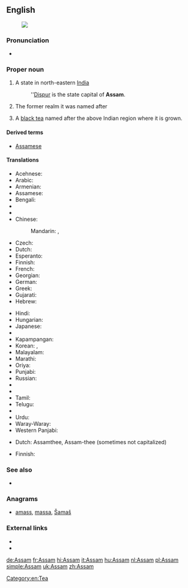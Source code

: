 ==English==
[[Image:Assam in India (disputed hatched).svg|thumb|]]

===Pronunciation===
* {{IPA|/əˈsɒm/|lang=en}}

===Proper noun===
{{en-proper noun}}
# A state in north-eastern [[India]]
#: ''[[Dispur]] is the state capital of '''Assam'''.
# {{history}} The former realm it was named after
# A [[black tea]] named after the above Indian region where it is grown.

====Derived terms====
* [[Assamese]]

====Translations====
{{trans-top|Assam, India}}
* Acehnese: {{tø|ace|Assam}}
* Arabic: {{t-|ar|أسام|m|tr='asām}}
* Armenian: {{t-|hy|Ասսամ|tr=Assam}}
* Assamese: {{t-|as|অসম|tr=ôxôm|sc=Beng}}
* Bengali: {{t-|bn|আসাম|tr=Asam|sc=Beng}}
* {{trreq|bg}}
* {{trreq|hne}}
* Chinese:
*: Mandarin: {{t|cmn|阿薩密邦|sc=Hani}},  {{t|cmn|阿萨密邦|tr=Āsàmì-bāng|sc=Hani}}
* Czech: {{t-|cs|Ásám|m}}
* Dutch: {{t+|nl|Assam|n}}
* Esperanto: {{t|eo|Asamo}}
* Finnish: {{t|fi|Assam}}
* French: {{t+|fr|Assam|n}}
* Georgian: {{t|ka|ასამი|sc=Geor}}
* German: {{t+|de|Assam|n}}
* Greek: {{t|el|Ασσάμ|f|tr=Assám}}
* Gujarati: {{t-|gu|આસામ|tr=āsāma|sc=Gujr}}
* Hebrew: {{t-|he|אסאם|tr=}}
{{trans-mid}}
* Hindi: {{t-|hi|आसाम|tr=āsām}}
* Hungarian: {{t|hu|Asszám}}
* Japanese: {{t-|ja|アッサム州|tr=Assamu-shū}}
* {{trreq|Kannada}}
* Kapampangan: {{tø|pam|Assam}}
* Korean: {{t-|ko|아삼 주|tr=Asam ju|sc=Hang}},  {{t-|ko|아삼|tr=Asam|sc=Hang}}
* Malayalam: {{t|ml|ആസാം|tr=āsām|sc=Mlym}}
* Marathi: {{t-|mr|आसाम|tr=āsāma|sc=Deva}}
* Oriya: {{t-|or|ଆସାମ|tr=āsāma|sc=Orya}}
* Punjabi: {{t|pa|ਅਸਾਮ|sc=Guru}}
* Russian: {{t-|ru|Ассам|m|tr=Assám}}
* {{trreq|sat}}
* {{trreq|sip}}
* Tamil: {{t|ta|அசாம்|sc=Taml}}
* Telugu: {{t+|te|అసోం|tr=asōṃ}}
* {{trreq|uk}}
* Urdu: {{t-|ur|آسام|tr=āsām}}
* Waray-Waray: {{tø|war|Assam}}
* Western Panjabi: {{t+|pnb|آسام}}
{{trans-bottom}}

{{trans-top|black tea}}
* Dutch: Assamthee, Assam-thee (sometimes not capitalized)
{{trans-mid}}
* Finnish: {{t|fi|tee|alt=Assam-tee}}
{{trans-bottom}}

===See also===
* {{list|en|states of India}}

===Anagrams===
* [[amass#English|amass]], [[massa#English|massa]], [[Šamaš#English|Šamaš]]

===External links===
* {{pedialite}}
* {{pedialite|Assam tea}}

[[Category:en:Tea]]

[[de:Assam]]
[[fr:Assam]]
[[hi:Assam]]
[[it:Assam]]
[[hu:Assam]]
[[nl:Assam]]
[[pl:Assam]]
[[simple:Assam]]
[[uk:Assam]]
[[zh:Assam]]
